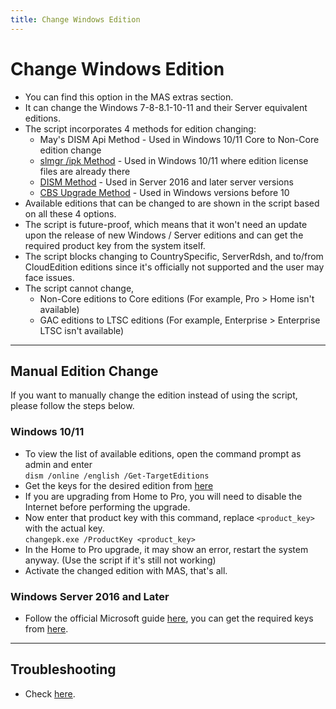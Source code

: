 ```yaml
---
title: Change Windows Edition
---
```


# Change Windows Edition

-   You can find this option in the MAS extras section.
-   It can change the Windows 7-8-8.1-10-11 and their Server equivalent editions.
-   The script incorporates 4 methods for edition changing:
    -   May's DISM Api Method - Used in Windows 10/11 Core to Non-Core edition change
    -   [slmgr /ipk Method](https://learn.microsoft.com/en-us/windows/deployment/upgrade/windows-edition-upgrades#upgrade-using-a-command-line-tool) - Used in Windows 10/11 where edition license files are already there
    -   [DISM Method](https://learn.microsoft.com/en-us/windows-server/get-started/upgrade-conversion-options) - Used in Server 2016 and later server versions
    -   [CBS Upgrade Method](https://github.com/asdcorp/Set-WindowsCbsEdition) - Used in Windows versions before 10
-   Available editions that can be changed to are shown in the script based on all these 4 options.
-   The script is future-proof, which means that it won't need an update upon the release of new Windows / Server editions and can get the required product key from the system itself.
-   The script blocks changing to CountrySpecific, ServerRdsh, and to/from CloudEdition editions since it's officially not supported and the user may face issues.
-   The script cannot change,
    -   Non-Core editions to Core editions (For example, Pro > Home isn't available)
    -   GAC editions to LTSC editions (For example, Enterprise > Enterprise LTSC isn't available)

------------------------------------------------------------------------

## Manual Edition Change

If you want to manually change the edition instead of using the script, please follow the steps below.

### Windows 10/11

-   To view the list of available editions, open the command prompt as admin and enter  
    `dism /online /english /Get-TargetEditions`
-   Get the keys for the desired edition from [here](/docs/hwid#supported-products)
-   If you are upgrading from Home to Pro, you will need to disable the Internet before performing the upgrade.
-   Now enter that product key with this command, replace `<product_key>` with the actual key.  
    `changepk.exe /ProductKey <product_key>`
-   In the Home to Pro upgrade, it may show an error, restart the system anyway. (Use the script if it's still not working)
-   Activate the changed edition with MAS, that's all.

### Windows Server 2016 and Later

-   Follow the official Microsoft guide [here](https://learn.microsoft.com/en-us/windows-server/get-started/upgrade-conversion-options), you can get the required keys from [here](/docs/kms38#supported-products).

------------------------------------------------------------------------

## Troubleshooting

-   Check [here](/docs/change_edition_issues).